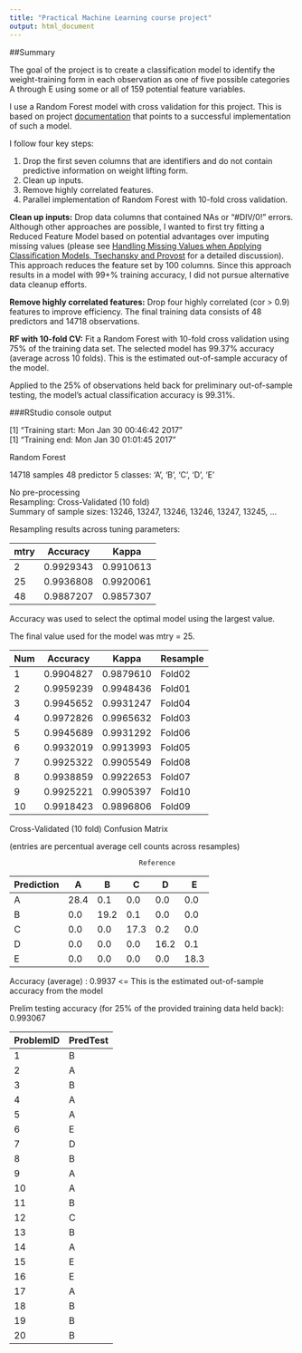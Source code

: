 ```yaml
---
title: "Practical Machine Learning course project"
output: html_document
---
```


##Summary

The goal of the project is to create a classification model to
identify the weight-training form in each observation as one of five possible categories A through E using some or all of 159 potential feature variables.

I use a Random Forest model with cross validation for this
project. This is based on project
[documentation](https://github.com/lgreski/datasciencectacontent/blob/master/markdown/pml-randomForestPerformance.md)
that points to a successful implementation of such a model.

I follow four key steps:

1.  Drop the first seven columns that are identifiers and do not contain predictive information on weight lifting form.
2.  Clean up inputs.
3.  Remove highly correlated features.
4.  Parallel implementation of Random Forest with 10-fold cross validation.

**Clean up inputs:** Drop data columns that contained NAs or "#DIV/0!" errors. Although other approaches are possible, I wanted to first try fitting a Reduced Feature Model based on potential advantages over imputing missing values (please see [Handling Missing Values when Applying Classification Models, Tsechansky and Provost](http://www.jmlr.org/papers/v8/saar-tsechansky07a.html) for a detailed discussion). This approach reduces the feature set by 100 columns. Since this approach results in a model with 99+% training accuracy, I did not pursue alternative data cleanup efforts. 

**Remove highly correlated features:** Drop four highly correlated (cor > 0.9) features to improve efficiency. The final training data consists of 48 predictors and 14718 observations.

**RF with 10-fold CV:** Fit a Random Forest with 10-fold cross validation using 75% of the training data set. The selected model has 99.37% accuracy (average across 10 folds). This is the estimated out-of-sample accuracy of the model. 

Applied to the 25% of observations held back for preliminary out-of-sample testing, the model's actual classification accuracy is 99.31%.

###RStudio console output

[1] "Training start: Mon Jan 30 00:46:42 2017"  
[1] "Training end: Mon Jan 30 01:01:45 2017"  

Random Forest

14718 samples
   48 predictor
    5 classes: 'A', 'B', 'C', 'D', 'E'

No pre-processing  
Resampling: Cross-Validated (10 fold)  
Summary of sample sizes: 13246, 13247, 13246, 13246, 13247, 13245, ...  

Resampling results across tuning parameters:

mtry|Accuracy|Kappa
----|--------|-----
2   |0.9929343|0.9910613
25  |0.9936808|0.9920061
48  |0.9887207|0.9857307

Accuracy was used to select the optimal model using  the
 largest value.

The final value used for the model was mtry = 25.

Num|Accuracy|Kappa|Resample  
---|--------|-----|--------
1  |0.9904827|0.9879610|Fold02  
2  |0.9959239|0.9948436|Fold01  
3  |0.9945652|0.9931247|Fold04  
4  |0.9972826|0.9965632|Fold03  
5  |0.9945689|0.9931292|Fold06  
6  |0.9932019|0.9913993|Fold05  
7  |0.9925322|0.9905549|Fold08  
8  |0.9938859|0.9922653|Fold07  
9  |0.9925221|0.9905397|Fold10  
10 |0.9918423|0.9896806|Fold09  

Cross-Validated (10 fold) Confusion Matrix

(entries are percentual average cell counts across resamples)

                                    Reference  

Prediction|A|B|C|D|E
----------|-|-|-|-|-
         A|28.4|0.1|0.0|0.0|0.0
         B|0.0|19.2|0.1|0.0|0.0
         C|0.0|0.0|17.3|0.2|0.0
         D|0.0|0.0|0.0|16.2|0.1
         E|0.0|0.0|0.0|0.0|18.3

Accuracy (average) : 0.9937 <= This is the estimated out-of-sample accuracy from the model

Prelim testing accuracy (for 25% of the provided training data held back):	0.993067

ProblemID|PredTest
---------|--------
1|B
2|A
3|B
4|A
5|A
6|E
7|D
8|B
9|A
10|A
11|B
12|C
13|B
14|A
15|E
16|E
17|A
18|B
19|B
20|B

